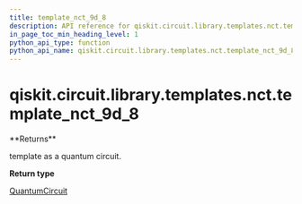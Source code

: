 ```yaml
---
title: template_nct_9d_8
description: API reference for qiskit.circuit.library.templates.nct.template_nct_9d_8
in_page_toc_min_heading_level: 1
python_api_type: function
python_api_name: qiskit.circuit.library.templates.nct.template_nct_9d_8
---
```


# qiskit.circuit.library.templates.nct.template\_nct\_9d\_8

<Function id="qiskit.circuit.library.templates.nct.template_nct_9d_8" isDedicatedPage={true} github="https://github.com/qiskit/qiskit/tree/stable/0.23/qiskit/circuit/library/templates/nct/template_nct_9d_8.py" signature="template_nct_9d_8()">
  **Returns**

  template as a quantum circuit.

  **Return type**

  [QuantumCircuit](qiskit.circuit.QuantumCircuit "qiskit.circuit.QuantumCircuit")
</Function>

